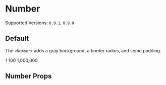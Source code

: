 

<Meta title="Elements/Number" component={Number} />

# Number

Supported Versions: `0.9.1`, `0.9.0`

## Default

The `<Number>` adds a gray background, a border radius, and some padding.

<Canvas>
  <Story name="default">
    <Number>1</Number>
    <Number>100</Number>
    <Number>1,000,000</Number>
  </Story>
</Canvas>

## Number Props

<ArgsTable of={Number} />

